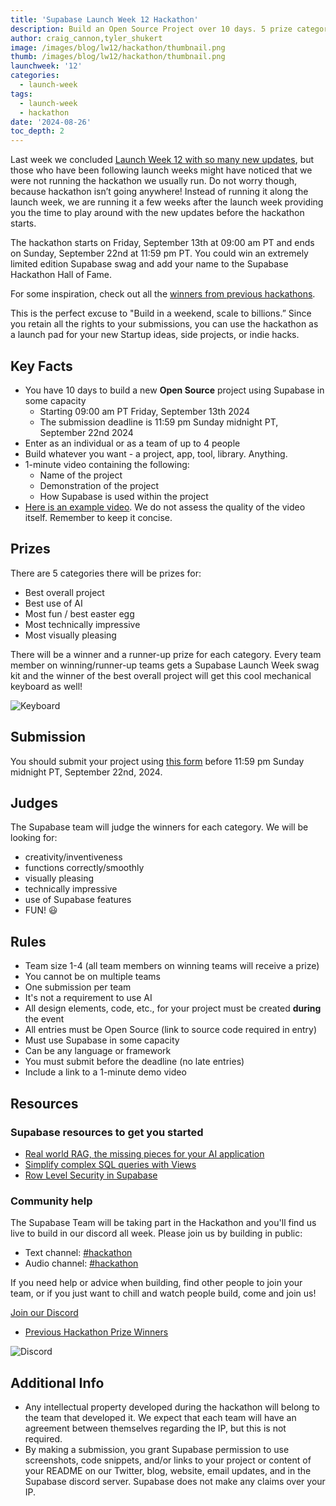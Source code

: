 ```yaml
---
title: 'Supabase Launch Week 12 Hackathon'
description: Build an Open Source Project over 10 days. 5 prize categories.
author: craig_cannon,tyler_shukert
image: /images/blog/lw12/hackathon/thumbnail.png
thumb: /images/blog/lw12/hackathon/thumbnail.png
launchweek: '12'
categories:
  - launch-week
tags:
  - launch-week
  - hackathon
date: '2024-08-26'
toc_depth: 2
---
```


Last week we concluded [Launch Week 12 with so many new updates](https://supabase.com/launch-week), but those who have been following launch weeks might have noticed that we were not running the hackathon we usually run. Do not worry though, because hackathon isn’t going anywhere! Instead of running it along the launch week, we are running it a few weeks after the launch week providing you the time to play around with the new updates before the hackathon starts.

The hackathon starts on Friday, September 13th at 09:00 am PT and ends on Sunday, September 22nd at 11:59 pm PT. You could win an extremely limited edition Supabase swag and add your name to the Supabase Hackathon Hall of Fame.

For some inspiration, check out all the [winners from previous hackathons](https://supabase.com/blog/tags/hackathon).

This is the perfect excuse to "Build in a weekend, scale to billions.” Since you retain all the rights to your submissions, you can use the hackathon as a launch pad for your new Startup ideas, side projects, or indie hacks.

## Key Facts

- You have 10 days to build a new **Open Source** project using Supabase in some capacity
  - Starting 09:00 am PT Friday, September 13th 2024
  - The submission deadline is 11:59 pm Sunday midnight PT, September 22nd 2024
- Enter as an individual or as a team of up to 4 people
- Build whatever you want - a project, app, tool, library. Anything.
- 1-minute video containing the following:
  - Name of the project
  - Demonstration of the project
  - How Supabase is used within the project
- [Here is an example video](https://youtu.be/KaWJQzTTx5k). We do not assess the quality of the video itself. Remember to keep it concise.

## Prizes

There are 5 categories there will be prizes for:

- Best overall project
- Best use of AI
- Most fun / best easter egg
- Most technically impressive
- Most visually pleasing

There will be a winner and a runner-up prize for each category. Every team member on winning/runner-up teams gets a Supabase Launch Week swag kit and the winner of the best overall project will get this cool mechanical keyboard as well!

![Keyboard](/images/blog/lw12/hackathon/keyboard.png)

## Submission

You should submit your project using [this form](https://hackathon.dev/lw12) before 11:59 pm Sunday midnight PT, September 22nd, 2024.

## Judges

The Supabase team will judge the winners for each category.
We will be looking for:

- creativity/inventiveness
- functions correctly/smoothly
- visually pleasing
- technically impressive
- use of Supabase features
- FUN! 😃

## Rules

- Team size 1-4 (all team members on winning teams will receive a prize)
- You cannot be on multiple teams
- One submission per team
- It's not a requirement to use AI
- All design elements, code, etc., for your project must be created **during** the event
- All entries must be Open Source (link to source code required in entry)
- Must use Supabase in some capacity
- Can be any language or framework
- You must submit before the deadline (no late entries)
- Include a link to a 1-minute demo video

## Resources

### Supabase resources to get you started

- [Real world RAG, the missing pieces for your AI application](https://www.youtube.com/watch?v=ibzlEQmgPPY)
- [Simplify complex SQL queries with Views](https://www.youtube.com/watch?v=IOYFS-2lFjU&t)
- [Row Level Security in Supabase](https://supabase.com/docs/guides/database/postgres/row-level-security)

### Community help

The Supabase Team will be taking part in the Hackathon and you'll find us live to build in our discord all week. Please join us by building in public:

- Text channel: [#hackathon](https://discord.gg/UYyweApy)
- Audio channel: [#hackathon](https://discord.gg/Vj3mTPwH)

If you need help or advice when building, find other people to join your team, or if you just want to chill and watch people build, come and join us!

[Join our Discord](https://discord.supabase.com/)

- [Previous Hackathon Prize Winners](https://supabase.com/blog/tags/hackathon)

![Discord](/images/blog/lw12/hackathon/discord.png)

## Additional Info

- Any intellectual property developed during the hackathon will belong to the team that developed it. We expect that each team will have an agreement between themselves regarding the IP, but this is not required.
- By making a submission, you grant Supabase permission to use screenshots, code snippets, and/or links to your project or content of your README on our Twitter, blog, website, email updates, and in the Supabase discord server. Supabase does not make any claims over your IP.

